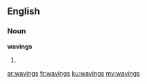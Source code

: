 ==English==
===Noun===
'''wavings'''
# {{plural of|waving}}

[[ar:wavings]]
[[fr:wavings]]
[[ku:wavings]]
[[my:wavings]]